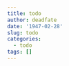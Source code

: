---
title: todo
author: deadfate
date: '1947-02-28'
slug: todo
categories:
  - todo
tags: []
---
